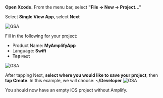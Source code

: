 **Open Xcode.**  From the menu bar, select **"File -> New -> Project..."**

Select **Single View App**, select **Next**

![GSA](/images/project-setup/20_1_createProject.png)

Fill in the following for your project:
* Product Name: **MyAmplifyApp**
* Language: **Swift**
* **Tap `Next`**

![GSA](/images/project-setup/20_2_createProject.png)

After tapping Next, **select where you would like to save your project**, then **tap Create**.  In this example, we will choose: **~/Developer**
![GSA](/images/project-setup/20_3_createProject.png)

You should now have an empty iOS project without Amplify.
